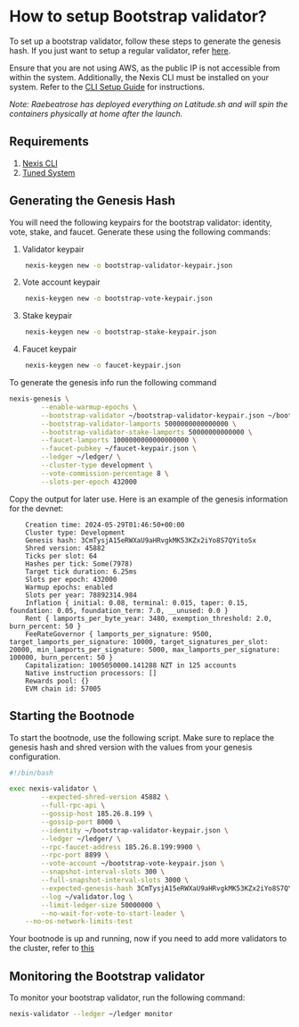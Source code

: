 # How to setup Bootstrap validator?

To set up a bootstrap validator, follow these steps to generate the genesis hash. If you just want to setup a regular validator, refer [here](/setup/validator).

Ensure that you are not using AWS, as the public IP is not accessible from within the system. Additionally, the Nexis CLI must be installed on your system. Refer to the [CLI Setup Guide](/setup/cli) for instructions.

*Note: Raebeatrose has deployed everything on Latitude.sh and will spin the containers physically at home after the launch.*

## Requirements

1. [Nexis CLI](/setup/cli)
2. [Tuned System](/setup/systune)

## Generating the Genesis Hash

You will need the following keypairs for the bootstrap validator: identity, vote, stake, and faucet. Generate these using the following commands:

1. Validator keypair

```bash
    nexis-keygen new -o bootstrap-validator-keypair.json
```

2. Vote account keypair

```bash
    nexis-keygen new -o bootstrap-vote-keypair.json
```

3. Stake keypair

```bash
    nexis-keygen new -o bootstrap-stake-keypair.json
```

4. Faucet keypair

```bash
    nexis-keygen new -o faucet-keypair.json
```

To generate the genesis info run the following command

```bash
nexis-genesis \
        --enable-warmup-epochs \
        --bootstrap-validator ~/bootstrap-validator-keypair.json ~/bootstrap-vote-keypair.json ~/bootstrap-stake-keypair.json \
        --bootstrap-validator-lamports 5000000000000000 \
        --bootstrap-validator-stake-lamports 50000000000000 \
        --faucet-lamports 1000000000000000000 \
        --faucet-pubkey ~/faucet-keypair.json \
        --ledger ~/ledger/ \
        --cluster-type development \
        --vote-commission-percentage 8 \
        --slots-per-epoch 432000
```

Copy the output for later use. Here is an example of the genesis information for the devnet:

```
    Creation time: 2024-05-29T01:46:50+00:00
    Cluster type: Development
    Genesis hash: 3CmTysjA15eRWXaU9aHRvgkMK53KZx2iYo8S7QYitoSx
    Shred version: 45882
    Ticks per slot: 64
    Hashes per tick: Some(7978)
    Target tick duration: 6.25ms
    Slots per epoch: 432000
    Warmup epochs: enabled
    Slots per year: 78892314.984
    Inflation { initial: 0.08, terminal: 0.015, taper: 0.15, foundation: 0.05, foundation_term: 7.0, __unused: 0.0 }
    Rent { lamports_per_byte_year: 3480, exemption_threshold: 2.0, burn_percent: 50 }
    FeeRateGovernor { lamports_per_signature: 9500, target_lamports_per_signature: 10000, target_signatures_per_slot: 20000, min_lamports_per_signature: 5000, max_lamports_per_signature: 100000, burn_percent: 50 }
    Capitalization: 1005050000.141288 NZT in 125 accounts
    Native instruction processors: []
    Rewards pool: {}
    EVM chain id: 57005
```

## Starting the Bootnode

To start the bootnode, use the following script. Make sure to replace the genesis hash and shred version with the values from your genesis configuration.

```bash
#!/bin/bash

exec nexis-validator \
        --expected-shred-version 45882 \
        --full-rpc-api \
        --gossip-host 185.26.8.199 \
        --gossip-port 8000 \
        --identity ~/bootstrap-validator-keypair.json \
        --ledger ~/ledger/ \
        --rpc-faucet-address 185.26.8.199:9900 \
        --rpc-port 8899 \
        --vote-account ~/bootstrap-vote-keypair.json \
        --snapshot-interval-slots 300 \
        --full-snapshot-interval-slots 3000 \
        --expected-genesis-hash 3CmTysjA15eRWXaU9aHRvgkMK53KZx2iYo8S7QYitoSx \
        --log ~/validator.log \
        --limit-ledger-size 50000000 \
        --no-wait-for-vote-to-start-leader \
	--no-os-network-limits-test
```

Your bootnode is up and running, now if you need to add more validators to the cluster, refer to [this](/setup/validator)

## Monitoring the Bootstrap validator

To monitor your bootstrap validator, run the following command:

```bash
nexis-validator --ledger ~/ledger monitor
```